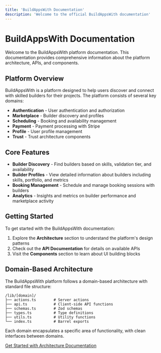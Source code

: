 ```yaml
---
title: 'BuildAppsWith Documentation'
description: 'Welcome to the official BuildAppsWith documentation'
---
```


# BuildAppsWith Documentation

Welcome to the BuildAppsWith platform documentation. This documentation provides comprehensive information about the platform architecture, APIs, and components.

## Platform Overview

BuildAppsWith is a platform designed to help users discover and connect with skilled builders for their projects. The platform consists of several key domains:

- **Authentication** - User authentication and authorization
- **Marketplace** - Builder discovery and profiles
- **Scheduling** - Booking and availability management
- **Payment** - Payment processing with Stripe
- **Profile** - User profile management
- **Trust** - Trust architecture components

## Core Features

- **Builder Discovery** - Find builders based on skills, validation tier, and availability
- **Builder Profiles** - View detailed information about builders including skills, portfolio, and metrics
- **Booking Management** - Schedule and manage booking sessions with builders
- **Analytics** - Insights and metrics on builder performance and marketplace activity

## Getting Started

To get started with the BuildAppsWith documentation:

1. Explore the **Architecture** section to understand the platform's design patterns
2. Check out the **API Documentation** for details on available APIs
3. Visit the **Components** section to learn about UI building blocks

## Domain-Based Architecture

The BuildAppsWith platform follows a domain-based architecture with standard file structure:

```
/lib/[domain]/
├── actions.ts        # Server actions
├── api.ts            # Client-side API functions
├── schemas.ts        # Zod schemas
├── types.ts          # Type definitions
├── utils.ts          # Utility functions
└── index.ts          # Barrel exports
```

Each domain encapsulates a specific area of functionality, with clean interfaces between domains.

[Get Started with Architecture Documentation](/architecture/overview)
